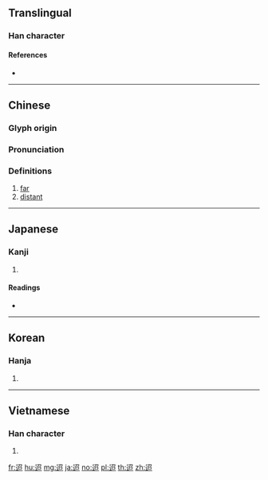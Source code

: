 {{character info/new}}
==Translingual==

===Han character===
{{Han char|rn=162|rad=辵|as=05|sn=9|four=37306|canj=YSHR|ids=⿺辶召}}

====References====
* {{Han ref|kx=1254.250|dkj=38781|dj=1738.080|hdz=63827.030|uh=8FE2|ud=36834|bh=AD7C|bd=44412}}

----

==Chinese==
{{zh-forms}}

===Glyph origin===
{{Han etym}}

===Pronunciation===
{{zh-pron
|m=tiáo
|c=tiu4,siu4
|mc=y
|oc=y
|ma=
|cat=a
}}

===Definitions===
{{zh-hanzi}}

# [[far]]
# [[distant]]

----

==Japanese==

===Kanji===
{{ja-kanji|grade=|rs=辵05}}

# {{defn|lang=ja|sort=辵05}}

====Readings====
* {{ja-readings|on=[[ちょう]] (chō)|kun=[[はるか]] (haruka)|nanori=}}

----

==Korean==

===Hanja===
{{ko-hanja|hangeul=초|eumhun=|rv=cho|mr=ch'o|y=cho}}

# {{defn|lang=ko|sort=辵05}}

----

==Vietnamese==

===Han character===
{{vi-readings|rs=辵05|hanviet=dìu}}

# {{defn|lang=vi|sort=辵05}}

[[fr:迢]]
[[hu:迢]]
[[mg:迢]]
[[ja:迢]]
[[no:迢]]
[[pl:迢]]
[[th:迢]]
[[zh:迢]]